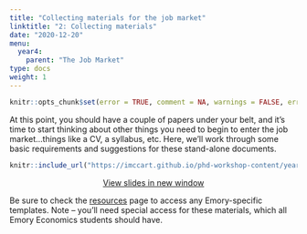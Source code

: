 ```yaml
---
title: "Collecting materials for the job market"
linktitle: "2: Collecting materials"
date: "2020-12-20"
menu:
  year4:
    parent: "The Job Market"
type: docs
weight: 1
---
```


```r
knitr::opts_chunk$set(error = TRUE, comment = NA, warnings = FALSE, errors = FALSE, messages = FALSE, tidy = FALSE, echo = FALSE)
```


At this point, you should have a couple of papers under your belt, and it's time to start thinking about other things you need to begin to enter the job market...things like a CV, a syllabus, etc. Here, we'll work through some basic requirements and suggestions for these stand-alone documents.


<center>

```r
knitr::include_url("https://imccart.github.io/phd-workshop-content/year4/market-materials.html")
```


<p><a class="btn btn-primary btn-lg" target="_blank" href="https://imccart.github.io/phd-workshop-content/year4/market-materials.html"><i class="fas fa-external-link-alt"></i> View slides in new window</a></p>

</center>

Be sure to check the [resources](/resource/) page to access any Emory-specific templates. Note -- you'll need special access for these materials, which all Emory Economics students should have.
